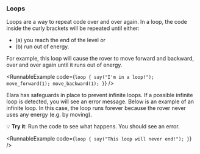 
### Loops

<YoutubeVideo embedId="vmNkQwT1tBg" />

Loops are a way to repeat code over and over again. In a loop,
the code inside the curly brackets will be repeated until either:

- (a) you reach the end of the level or
- (b) run out of energy.

For example, this loop will cause the rover to move forward and backward,
over and over again until it runs out of energy.

<RunnableExample
  code={`loop {
  say("I'm in a loop!");
  move_forward(1);
  move_backward(1);
}`}
/>

Elara has safeguards in place to prevent infinite loops. If a possible
infinite loop is detected, you will see an error message. Below is an
example of an infinite loop. In this case, the loop runs forever because
the rover never uses any energy (e.g. by moving).

💡 **Try it**: Run the code to see what happens. You should see an error.

<RunnableExample
  code={`loop {
  say("This loop will never end!");
}`}
/>
